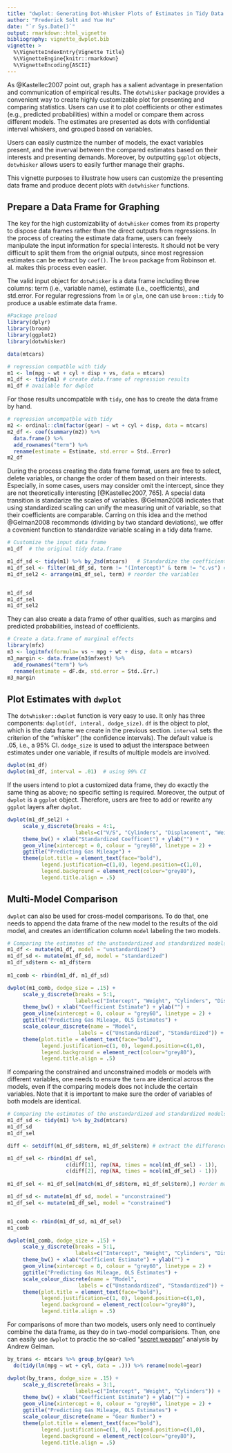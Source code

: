 ```yaml
---
title: "dwplot: Generating Dot-Whisker Plots of Estimates in Tidy Data Frames"
author: "Frederick Solt and Yue Hu"
date: "`r Sys.Date()`"
output: rmarkdown::html_vignette
bibliography: vignette_dwplot.bib
vignette: >
  %\VignetteIndexEntry{Vignette Title}
  %\VignetteEngine{knitr::rmarkdown}
  %\VignetteEncoding{ASCII}
---
```


As @Kastellec2007 point out, graph has a salient advantage in presentation and communication of empirical results. The `dotwhisker` package provides a convenient way to create highly customizable plot for presenting and comparing statistics. Users can use it to plot coefficients or other estimates (e.g., predicted probabilities) within a model or compare them across different models. The estimates are presented as dots with confidential interval whiskers, and grouped based on variables.

Users can easily custmize the number of models, the exact variables present, and the inverval between the compared estimates based on their interests and presenting demands. Moreover, by outputting `ggplot` objects, `dotwhisker` allows users to easily further manage their graphs.

This vignette purposes to illustrate how users can customize the presenting data frame and produce decent plots with `dotwhisker` functions.


## Prepare a Data Frame for Graphing
The key for the high customizability of `dotwhisker` comes from its property to dispose data frames rather than the direct outputs from regressions. In the process of creating the estimate data frame, users can freely manipulate the input information for special interests. It should not be very difficult to split them from the orignial outputs, since most regression estimates can be extract by `coef()`. The `broom` package from Robinson et. al. makes this process even easier. 

The valid input object for `dotwhisker` is a data frame including three columns: term (i.e., variable name), estimate (i.e., coefficients), and std.error. For regular regressions from `lm` or `glm`, one can use `broom::tidy` to produce a usable estimate data frame. 

```r
#Package preload
library(dplyr)
library(broom)
library(ggplot2)
library(dotwhisker)

data(mtcars)

# regression compatble with tidy
m1 <- lm(mpg ~ wt + cyl + disp + vs, data = mtcars)
m1_df <- tidy(m1) # create data.frame of regression results
m1_df # available for dwplot
```

For those results uncompatble with `tidy`, one has to create the data frame by hand. 

```r
# regression uncompatble with tidy
m2 <- ordinal::clm(factor(gear) ~ wt + cyl + disp, data = mtcars)
m2_df <- coef(summary(m2)) %>% 
  data.frame() %>% 
  add_rownames("term") %>%
  rename(estimate = Estimate, std.error = Std..Error)
m2_df
```


During the process creating the data frame format, users are free to select, delete variables, or change the order of them based on their interests. Especially, in some cases, users may consider omit the intercept, since they are not theoretically interesting [@Kastellec2007, 765]. A special data transition is standarize the scales of variables. @Gelman2008 indicates that using standardized scaling can unify the measuring unit of variable, so that their coefficients are comparable. Carring on this idea and the method @Gelman2008 recommonds (dividing by two standard deviations), we offer a covenient function to standardize variable scaling in a tidy data frame.

```r
# Customize the input data frame
m1_df  # the original tidy data.frame

m1_df_sd <- tidy(m1) %>% by_2sd(mtcars)   # Standardize the coefficients
m1_df_sel <- filter(m1_df_sd, term != "(Intercept)" & term != "c.vs") # Select variables
m1_df_sel2 <- arrange(m1_df_sel, term) # reorder the variables


m1_df_sd
m1_df_sel
m1_df_sel2
```

They can also create a data frame of other qualities, such as margins and predicted probabilities, instead of coefficients. 
```r
# Create a data.frame of marginal effects
library(mfx)
m3 <- logitmfx(formula= vs ~ mpg + wt + disp, data = mtcars) 
m3_margin <- data.frame(m3$mfxest) %>% 
  add_rownames("term") %>% 
  rename(estimate = dF.dx, std.error = Std..Err.)
m3_margin
```



## Plot Estimates with `dwplot`

The `dotwhisker::dwplot` function is very easy to use. It only has three components: `dwplot(df, interal, dodge_size)`. `df` is the object to plot, which is the data frame we create in the previous section. `interval` sets the criterion of the "whisker" (the confidence intervals). The default value is .05, i.e., a 95% CI. `dodge_size` is used to adjust the interspace between estimates under one variable, if results of multiple models are involved.

```r
dwplot(m1_df)
dwplot(m1_df, interval = .01)  # using 99% CI
```

If the users intend to plot a customized data frame, they do exactly the same thing as above; no specific setting is required. Moreover, the output of `dwplot` is a `ggplot` object. Therefore, users are free to add or rewrite any `ggplot` layers after `dwplot`.

```r
dwplot(m1_df_sel2) +
     scale_y_discrete(breaks = 4:1, 
                      labels=c("V/S", "Cylinders", "Displacement", "Weight")) +
     theme_bw() + xlab("Standardized Coefficent") + ylab("") +
     geom_vline(xintercept = 0, colour = "grey60", linetype = 2) +
     ggtitle("Predicting Gas Mileage") +
     theme(plot.title = element_text(face="bold"),
           legend.justification=c(1,0), legend.position=c(1,0),
           legend.background = element_rect(colour="grey80"),
           legend.title.align = .5) 
```



## Multi-Model Comparison 
`dwplot` can also be used for cross-model comparisons. To do that, one needs to append the data frame of the new model to the results of the old model, and creates an identification column `model` labeling the two models.


```r
# Comparing the estimates of the unstandardized and standardized models
m1_df <- mutate(m1_df, model = "unstandardized")
m1_df_sd <- mutate(m1_df_sd, model = "standardized") 
m1_df_sd$term <- m1_df$term
  
m1_comb <- rbind(m1_df, m1_df_sd)

dwplot(m1_comb, dodge_size = .15) +
     scale_y_discrete(breaks = 5:1, 
                      labels=c("Intercept", "Weight", "Cylinders", "Displacement", "V/S")) +
     theme_bw() + xlab("Coefficient Estimate") + ylab("") +
     geom_vline(xintercept = 0, colour = "grey60", linetype = 2) +
     ggtitle("Predicting Gas Mileage, OLS Estimates") +
     scale_colour_discrete(name = "Model",
                       labels = c("Unstandardized", "Standardized")) +
     theme(plot.title = element_text(face="bold"),
           legend.justification=c(1, 0), legend.position=c(1,0),
           legend.background = element_rect(colour="grey80"),
           legend.title.align = .5) 

```

If comparing the constrained and unconstrained models or models with different variables, one needs to ensure the `term` are identical across the models, even if the comparing models does not include the certain variables. Note that it is important to make sure the order of variables of both models are identical. 

```r
# Comparing the estimates of the unstandardized and standardized models
m1_df_sd <- tidy(m1) %>% by_2sd(mtcars)  
m1_df_sd
m1_df_sel

diff <- setdiff(m1_df_sd$term, m1_df_sel$term) # extract the difference of variables in two lists.

m1_df_sel <- rbind(m1_df_sel, 
                   c(diff[1], rep(NA, times = ncol(m1_df_sel) - 1)),
                   c(diff[2], rep(NA, times = ncol(m1_df_sel) - 1)))
  
m1_df_sel <- m1_df_sel[match(m1_df_sd$term, m1_df_sel$term),] #order matters

m1_df_sd <- mutate(m1_df_sd, model = "unconstrained") 
m1_df_sel <- mutate(m1_df_sel, model = "constrained")


m1_comb <- rbind(m1_df_sd, m1_df_sel)
m1_comb

dwplot(m1_comb, dodge_size = .15) +
     scale_y_discrete(breaks = 5:1, 
                      labels=c("Intercept", "Weight", "Cylinders", "Displacement", "V/S")) +
     theme_bw() + xlab("Coefficient Estimate") + ylab("") +
     geom_vline(xintercept = 0, colour = "grey60", linetype = 2) +
     ggtitle("Predicting Gas Mileage, OLS Estimates") +
     scale_colour_discrete(name = "Model",
                       labels = c("Unstandardized", "Standardized")) +
     theme(plot.title = element_text(face="bold"),
           legend.justification=c(1, 0), legend.position=c(1,0),
           legend.background = element_rect(colour="grey80"),
           legend.title.align = .5) 

```

For comparisons of more than two models, users only need to continuely combine the data frame, as they do in two-model comparisions. Then, one can easily use `dwplot` to practic the so-called "[secret weapon](http://andrewgelman.com/2005/03/07/the_secret_weap/)" analysis by Andrew Gelman.

```r
by_trans <- mtcars %>% group_by(gear) %>%
  do(tidy(lm(mpg ~ wt + cyl, data = .))) %>% rename(model=gear)

dwplot(by_trans, dodge_size = .15) +
     scale_y_discrete(breaks = 3:1, 
                      labels=c("Intercept", "Weight", "Cylinders")) +
     theme_bw() + xlab("Coefficient Estimate") + ylab("") +
     geom_vline(xintercept = 0, colour = "grey60", linetype = 2) +
     ggtitle("Predicting Gas Mileage, OLS Estimates") +
     scale_colour_discrete(name = "Gear Number") +
     theme(plot.title = element_text(face="bold"),
           legend.justification=c(1, 0), legend.position=c(1,0),
           legend.background = element_rect(colour="grey80"),
           legend.title.align = .5) 
```

